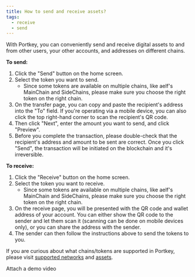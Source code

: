 ```yaml
---
title: How to send and receive assets?
tags:
  - receive
  - send
---
```


With Portkey, you can conveniently send and receive digital assets to and from other users, your other accounts, and addresses on different chains.

**To send:**

1. Click the "Send" button on the home screen.
2. Select the token you want to send.
   * Since some tokens are available on multiple chains, like aelf's MainChain and SideChains, please make sure you choose the right token on the right chain.
3. On the transfer page, you can copy and paste the recipient's address into the "To" field. If you're operating via a mobile device, you can also click the top right-hand corner to scan the recipient's QR code.
4. Then click "Next", enter the amount you want to send, and click "Preview".
5. Before you complete the transaction, please double-check that the recipient's address and amount to be sent are correct. Once you click "Send", the transaction will be initiated on the blockchain and it's irreversible.

**To receive:**

1. Click the "Receive" button on the home screen.
2. Select the token you want to receive.
   * Since some tokens are available on multiple chains, like aelf's MainChain and SideChains, please make sure you choose the right token on the right chain.
3. On the receive page, you will be presented with the QR code and wallet address of your account. You can either show the QR code to the sender and let them scan it (scanning can be done on mobile devices only), or you can share the address with the sender.
4. The sender can then follow the instructions above to send the tokens to you.

If you are curious about what chains/tokens are supported in Portkey, please visit <u>supported networks</u> and <u>assets</u>.

Attach a demo video
